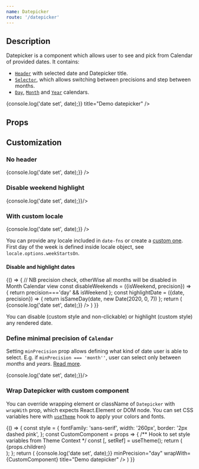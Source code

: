 ```yaml
---
name: Datepicker
route: '/datepicker'
---
```


## Description

Datepicker is a component which allows user to see and pick from Calendar of provided dates. It contains:
 - [`Header`](/src-lib-components-visual-header-header) with selected date and Datepicker title.
 - [`Selector`](/src-lib-components-visual-selector-selector), which allows switching between precisions and step between months.
 - [`Day`](/src-lib-components-visual-day-day), [`Month`](/src-lib-components-visual-month-month) and [`Year`](/src-lib-components-visual-year-year) calendars.

<Playground>
  <Datepicker
    initialDate={new Date(2020, 1, 6)}
    startDate={new Date(2019, 11, 6)}
    endDate={new Date(2020, 1, 25)}
    today={new Date()}
    onDateSet={date => {console.log('date set', date);}}
    title="Demo datepicker" />
</Playground>

## Props

<Props of={DatepickerWithProps} />

## Customization

### No header

<Playground>
  <Datepicker
    showHeader={false}
    onDateSet={date => {console.log('date set', date);}} />
</Playground>

### Disable weekend highlight

<Playground>
  <Datepicker
    highlightWeekends={false}
    onDateSet={date => {console.log('date set', date);}}/>
</Playground>

### With custom locale

<Playground>
  <Datepicker
    dateFnsLocale={locale} // import locale from 'date-fns/esm/locale/ru';
    onDateSet={date => {console.log('date set', date);}} />
</Playground>

You can provide any locale included in ``date-fns`` or create a [custom one](https://date-fns.org/v2.9.0/docs/I18n-Contribution-Guide#adding-a-new-locale). First day of the week is defined inside locale object, see `locale.options.weekStartsOn`.

#### Disable and highlight dates

<Playground>
  {() => {
    // NB precision check, otherWise all months will be disabled in Month Calendar view
    const disableWeekends = ({isWeekend, precision}) => {
      return precision==='day' && isWeekend
    };
    const highlightDate = ({date, precision}) => {
      return isSameDay(date, new Date(2020, 0, 7))
    };
    return (
      <Datepicker
        disableDate={disableWeekends}
        highlightDate={highlightDate}
        onDateSet={date => {console.log('date set', date);}} />
    )
  }}
</Playground>

You can disable (custom style and non-clickable) or highlight (custom style) any rendered date.

### Define minimal precision of `Calendar`

Setting `minPrecision` prop allows defining what kind of date user is able to select. E.g. if `minPrecision === 'month''`, user can select only between _months_ and _years_. [Read more](/#calendar-views-and-precision).

<Playground>
  <Datepicker
    minPrecision="month"
    onDateSet={date => {console.log('date set', date);}}/>
</Playground>

### Wrap Datepicker with custom component
You can override wrapping element or className of `Datepicker` with `wrapWith` prop, which expects React.Element or DOM node.
You can set CSS variables here with [`useTheme`](/utilities#usetheme) hook to apply your colors and fonts.

<Playground>
  {() => {
    const style = {
      fontFamily: 'sans-serif',
      width: '260px',
      border: '2px dashed pink',
    };
    const CustomComponent = props => {
      /** Hook to set style variables from Theme Context */
      const [, setRef] = useTheme();
      return (
        <div
          ref={setRef}
          style={style}
          aria-label={props.title}
          role="dialog">
          {props.children}
        </div>
      );
    };
    return (
      <Datepicker
        onDateSet={date => {console.log('date set', date);}}
        minPrecision="day"
        wrapWith={CustomComponent}
        title="Demo datepicker" />
    )
  }}
</Playground>
